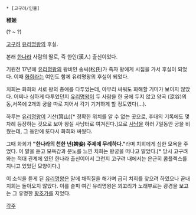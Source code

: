  * [고구려/인물]

'''稚姬'''

(? ~ ?)

[[고구려]] [[유리명왕]]의 후실.

본래 [[한나라]] 사람의 딸로, 즉 한인(漢人) 출신이었다.

기원전 17년에 [[유리명왕]]의 왕비인 송씨(松氏)가 죽자 왕에게 시집을 가서 후실이 되었다. 이때 [[화희]]라는 여인도 함께 유리명왕의 후실이 되었다.

치희는 화희와 서로 왕의 총애를 다투었는데, 아무리 싸워도 화해할 기미가 보이지 않았다. 어찌나 심하게 다투었던지 [[유리명왕]]이 두 사람을 한 궁에 두지 않고 양곡 (涼谷)의 동,서쪽에 2개의 궁을 따로 지어서 각기 기거하게 할 정도였다(...).

하루는 [[유리명왕]]이 기산(箕山)[* 정확한 위치를 알 수 없는 곳으로, 후대의 기록에도 몇차례 등장하는 것으로 보아 왕실 사냥터로 여겨진다.]으로 [[사냥]]을 하러 7일동안 궁을 비웠는데, 그 동안에 또다시 화희와 싸웠다.

그때 화희가 '''"한나라의 천한 년(婢妾) 주제에 무례하다."'''라며 치희에게 심한 모욕을 주었다. 이 말을 듣고 모욕감과 분노를 느낀 치희는 왕궁을 떠나고 말았다.[* 당시 고구려와는 적대 관계에 있던 한나라 출신이어서 그런지 고구려 내에서는 은근히 콤플렉스를 지니고 있었던 모양이다.]

이 소식을 듣게 된 [[유리명왕]]은 말에 채찍질을 해가며 급히 치희를 찾으려 하였으나 끝내 치희는 돌아오지 않았다. 이를 슬피 여긴 유리명왕은 꾀꼬리가 노래부르는 광경을 보고는 그 유명한 [[황조가]]를 지었다.
 

[[각주]]
